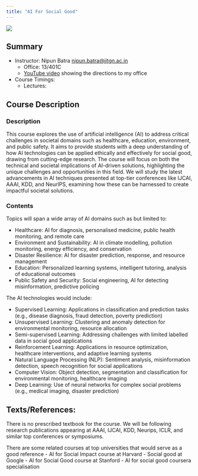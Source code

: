 ```yaml
---
title: "AI For Social Good"
---
```



![](images/logo.jpeg)

::: {.callout-tip}
## Summary

* Instructor: Nipun Batra <nipun.batra@iitgn.ac.in>
    * Office: 13/401C
    * [YouTube video](https://www.youtube.com/shorts/FmCbCkJQN1g) showing the directions to my office
* Course Timings:
    * Lectures:  

:::


## Course Description

### Description
This course explores the use of artificial intelligence (AI) to address critical challenges in societal domains such as healthcare, education, environment, and public safety. It aims to provide students with a deep understanding of how AI technologies can be applied ethically and effectively for social good, drawing from cutting-edge research. The course will focus on both the technical and societal implications of AI-driven solutions, highlighting the unique challenges and opportunities in this field. We will study the latest advancements in AI techniques presented at top-tier conferences like IJCAI, AAAI, KDD, and NeurIPS, examining how these can be harnessed to create impactful societal solutions. 

### Contents
Topics will span a wide array of AI domains such as but limited to:

- Healthcare: AI for diagnosis, personalised medicine, public health monitoring, and remote care
- Environment and Sustainability: AI in climate modelling, pollution monitoring, energy efficiency, and conservation
- Disaster Resilience: AI for disaster prediction, response, and resource management
- Education: Personalized learning systems, intelligent tutoring, analysis of educational outcomes
- Public Safety and Security: Social engineering, AI for detecting misinformation, predictive policing

The AI technologies would include:

- Supervised Learning: Applications in classification and prediction tasks (e.g., disease diagnosis, fraud detection, poverty prediction)
- Unsupervised Learning: Clustering and anomaly detection for environmental monitoring, resource allocation
- Semi-supervised Learning: Addressing challenges with limited labelled data in social good applications
- Reinforcement Learning: Applications in resource optimization, healthcare interventions, and adaptive learning systems
- Natural Language Processing (NLP): Sentiment analysis, misinformation detection, speech recognition for social applications
- Computer Vision: Object detection, segmentation and classification for environmental monitoring, healthcare imaging
- Deep Learning: Use of neural networks for complex social problems (e.g., medical imaging, disaster prediction)


## Texts/References:

There is no prescribed textbook for the course. We will be following research publications appearing at AAAI, IJCAI, KDD, Neurips, ICLR, and similar top conferences or symposiums.

There are some related courses at top universities that would serve as a good reference
- AI for Social Impact course at Harvard
- Social good at Google
- AI for Social Good course at Stanford
- AI for social good coursera specialisation


